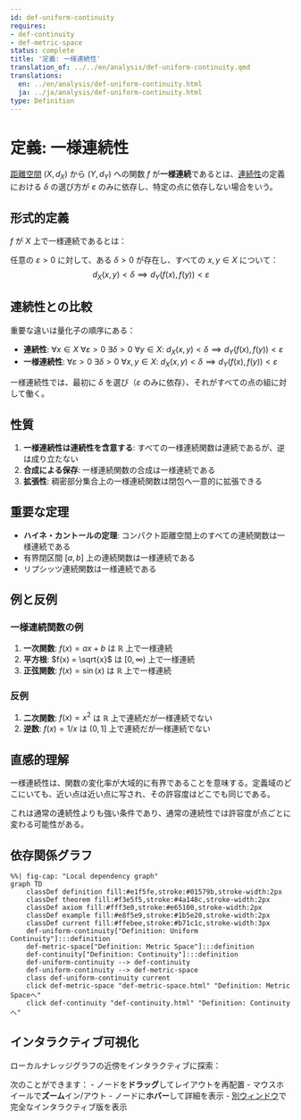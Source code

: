 ```yaml
---
id: def-uniform-continuity
requires:
- def-continuity
- def-metric-space
status: complete
title: '定義: 一様連続性'
translation_of: ../../en/analysis/def-uniform-continuity.qmd
translations:
  en: ../en/analysis/def-uniform-continuity.html
  ja: ../ja/analysis/def-uniform-continuity.html
type: Definition
---
```


# 定義: 一様連続性 {#def-uniform-continuity}

[距離空間](def-metric-space.qmd) $(X, d_X)$ から $(Y, d_Y)$ への関数 $f$ が**一様連続**であるとは、[連続性](def-continuity.qmd)の定義における $\delta$ の選び方が $\varepsilon$ のみに依存し、特定の点に依存しない場合をいう。

## 形式的定義

$f$ が $X$ 上で一様連続であるとは：

任意の $\varepsilon > 0$ に対して、ある $\delta > 0$ が存在し、すべての $x, y \in X$ について：
$$d_X(x, y) < \delta \implies d_Y(f(x), f(y)) < \varepsilon$$

## 連続性との比較

重要な違いは量化子の順序にある：

- **連続性**: $\forall x \in X$ $\forall \varepsilon > 0$ $\exists \delta > 0$ $\forall y \in X$: $d_X(x, y) < \delta \implies d_Y(f(x), f(y)) < \varepsilon$
- **一様連続性**: $\forall \varepsilon > 0$ $\exists \delta > 0$ $\forall x, y \in X$: $d_X(x, y) < \delta \implies d_Y(f(x), f(y)) < \varepsilon$

一様連続性では、最初に $\delta$ を選び（$\varepsilon$ のみに依存）、それがすべての点の組に対して働く。

## 性質

1. **一様連続性は連続性を含意する**: すべての一様連続関数は連続であるが、逆は成り立たない
2. **合成による保存**: 一様連続関数の合成は一様連続である
3. **拡張性**: 稠密部分集合上の一様連続関数は閉包へ一意的に拡張できる

## 重要な定理

- **ハイネ・カントールの定理**: コンパクト距離空間上のすべての連続関数は一様連続である
- 有界閉区間 $[a, b]$ 上の連続関数は一様連続である
- リプシッツ連続関数は一様連続である

## 例と反例

### 一様連続関数の例

1. **一次関数**: $f(x) = ax + b$ は $\mathbb{R}$ 上で一様連続
2. **平方根**: $f(x) = \sqrt{x}$ は $[0, \infty)$ 上で一様連続
3. **正弦関数**: $f(x) = \sin(x)$ は $\mathbb{R}$ 上で一様連続

### 反例

1. **二次関数**: $f(x) = x^2$ は $\mathbb{R}$ 上で連続だが一様連続でない
2. **逆数**: $f(x) = 1/x$ は $(0, 1]$ 上で連続だが一様連続でない

## 直感的理解

一様連続性は、関数の変化率が大域的に有界であることを意味する。定義域のどこにいても、近い点は近い点に写され、その許容度はどこでも同じである。

これは通常の連続性よりも強い条件であり、通常の連続性では許容度が点ごとに変わる可能性がある。

## 依存関係グラフ

```mermaid
%%| fig-cap: "Local dependency graph"
graph TD
    classDef definition fill:#e1f5fe,stroke:#01579b,stroke-width:2px
    classDef theorem fill:#f3e5f5,stroke:#4a148c,stroke-width:2px
    classDef axiom fill:#fff3e0,stroke:#e65100,stroke-width:2px
    classDef example fill:#e8f5e9,stroke:#1b5e20,stroke-width:2px
    classDef current fill:#ffebee,stroke:#b71c1c,stroke-width:3px
    def-uniform-continuity["Definition: Uniform Continuity"]:::definition
    def-metric-space["Definition: Metric Space"]:::definition
    def-continuity["Definition: Continuity"]:::definition
    def-uniform-continuity --> def-continuity
    def-uniform-continuity --> def-metric-space
    class def-uniform-continuity current
    click def-metric-space "def-metric-space.html" "Definition: Metric Spaceへ"
    click def-continuity "def-continuity.html" "Definition: Continuityへ"
```

## インタラクティブ可視化

ローカルナレッジグラフの近傍をインタラクティブに探索：

::: {.graph-viz data-id="def-uniform-continuity" data-width="700" data-height="500"}
:::

次のことができます：
- ノードを**ドラッグ**してレイアウトを再配置
- マウスホイールで**ズーム**イン/アウト
- ノードに**ホバー**して詳細を表示
- [別ウィンドウ](../../output/interactive/def-uniform-continuity.html){target="_blank"}で完全なインタラクティブ版を表示
